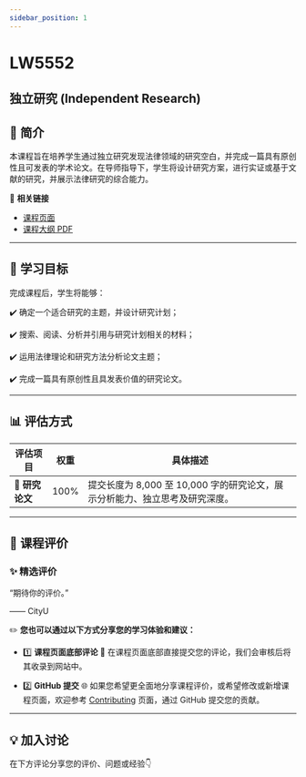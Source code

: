 ```yaml
---
sidebar_position: 1
---
```


# LW5552
## 独立研究 (Independent Research)

## **📘 简介**
本课程旨在培养学生通过独立研究发现法律领域的研究空白，并完成一篇具有原创性且可发表的学术论文。在导师指导下，学生将设计研究方案，进行实证或基于文献的研究，并展示法律研究的综合能力。

🔗 **相关链接**
- [课程页面](https://www.cityu.edu.hk/catalogue/pg/202425/course/LW5552.htm)
- [课程大纲 PDF](https://www.cityu.edu.hk/catalogue/pg/202425/course/LW5552.pdf)

---

## **🎯 学习目标**

完成课程后，学生将能够：

✔️ 确定一个适合研究的主题，并设计研究计划；

✔️ 搜索、阅读、分析并引用与研究计划相关的材料；

✔️ 运用法律理论和研究方法分析论文主题；

✔️ 完成一篇具有原创性且具发表价值的研究论文。

---

## **📊 评估方式**

| **评估项目**         | **权重** | **具体描述**                                                                                       |
|---------------------|---------|---------------------------------------------------------------------------------------------------|
| **📂 研究论文**       | 100%    | 提交长度为 8,000 至 10,000 字的研究论文，展示分析能力、独立思考及研究深度。                                  |

---

## **💬 课程评价**

### ✨ **精选评价**
<div className={commentStyles.commentBox}>
    <p className={commentStyles.commentText}>
        “期待你的评价。”
    </p>
    <p className={commentStyles.commentAuthor}>—— CityU</p>
</div>

✏️ **您也可以通过以下方式分享您的学习体验和建议：**

- 1️⃣ **课程页面底部评论**
💬 在课程页面底部直接提交您的评论，我们会审核后将其收录到网站中。

- 2️⃣ **GitHub 提交**
🌐 如果您希望更全面地分享课程评价，或希望修改或新增课程页面，欢迎参考 [Contributing](https://penjc.github.io/cityU-navigator/contributing) 页面，通过 GitHub 提交您的贡献。

---

## **💡 加入讨论**

在下方评论分享您的评价、问题或经验👇
<Utterances />
